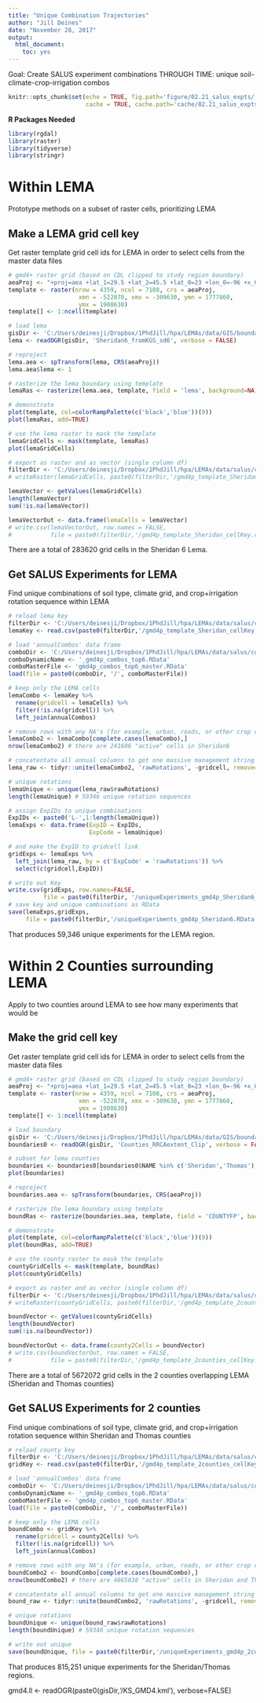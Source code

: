 ```yaml
---
title: "Unique Combination Trajectories"
author: "Jill Deines"
date: "November 28, 2017"
output: 
  html_document:
    toc: yes
---
```


Goal: Create SALUS experiment combinations THROUGH TIME: unique soil-climate-crop-irrigation combos


```r
knitr::opts_chunk$set(echo = TRUE, fig.path='figure/02.21_salus_expts/',
                      cache = TRUE, cache.path='cache/02.21_salus_expts/')
```

**R Packages Needed**

```r
library(rgdal)
library(raster)
library(tidyverse)
library(stringr)
```

# Within LEMA
Prototype methods on a subset of raster cells, prioritizing LEMA

## Make a LEMA grid cell key
Get raster template grid cell ids for LEMA in order to select cells from the master data files

```r
# gmd4+ raster grid (based on CDL clipped to study region boundary)
aeaProj <- "+proj=aea +lat_1=29.5 +lat_2=45.5 +lat_0=23 +lon_0=-96 +x_0=0 +y_0=0 +ellps=GRS80 +datum=NAD83 +units=m +no_defs"
template <- raster(nrow = 4359, ncol = 7108, crs = aeaProj,
                    xmn = -522870, xmx = -309630, ymn = 1777860, 
                    ymx = 1908630) 
template[] <- 1:ncell(template)

# load lema
gisDir <- 'C:/Users/deinesji/Dropbox/1PhdJill/hpa/LEMAs/data/GIS/boundaries'
lema <- readOGR(gisDir, 'Sheridan6_fromKGS_sd6', verbose = FALSE)

# reproject
lema.aea <- spTransform(lema, CRS(aeaProj))
lema.aea$lema <- 1

# rasterize the lema boundary using template
lemaRas <- rasterize(lema.aea, template, field = 'lema', background=NA)

# demonstrate
plot(template, col=colorRampPalette(c('black','blue'))(9))
plot(lemaRas, add=TRUE)

# use the lema raster to mask the template
lemaGridCells <- mask(template, lemaRas)
plot(lemaGridCells)

# export as raster and as vector (single column df)
filterDir <- 'C:/Users/deinesji/Dropbox/1PhdJill/hpa/LEMAs/data/salus/combinationGrids/spatialFilters'
# writeRaster(lemaGridCells, paste0(filterDir,'/gmd4p_template_Sheridan6Only.tif'))

lemaVector <- getValues(lemaGridCells)
length(lemaVector)
sum(!is.na(lemaVector))

lemaVectorOut <- data.frame(lemaCells = lemaVector)
# write.csv(lemaVectorOut, row.names = FALSE,
#           file = paste0(filterDir,'/gmd4p_template_Sheridan_cellKey.csv'))
```

There are a total of 283620 grid cells in the Sheridan 6 Lema.

## Get SALUS Experiments for LEMA
Find unique combinations of soil type, climate grid, and crop+irrigation rotation sequence within LEMA

```r
# reload lema key
filterDir <- 'C:/Users/deinesji/Dropbox/1PhdJill/hpa/LEMAs/data/salus/combinationGrids/spatialFilters'
lemaKey <- read.csv(paste0(filterDir,'/gmd4p_template_Sheridan_cellKey.csv'))

# load 'annualCombos' data frame
comboDir <- 'C:/Users/deinesji/Dropbox/1PhdJill/hpa/LEMAs/data/salus/combinationGrids'
comboDynamicName <- '_gmd4p_combos_top6.RData'
comboMasterFile <- 'gmd4p_combos_top6_master.RData'
load(file = paste0(comboDir, '/', comboMasterFile))

# keep only the LEMA cells
lemaCombo <- lemaKey %>%
  rename(gridcell = lemaCells) %>%
  filter(!is.na(gridcell)) %>%
  left_join(annualCombos)

# remove rows with any NA's (for example, urban, roads, or other crop classes)
lemaCombo2 <- lemaCombo[complete.cases(lemaCombo),]
nrow(lemaCombo2) # there are 241606 "active" cells in Sheridan6

# concatentate all annual columns to get one massive management string
lema_raw <- tidyr::unite(lemaCombo2, 'rawRotations', -gridcell, remove=TRUE)

# unique rotations
lemaUnique <- unique(lema_raw$rawRotations)
length(lemaUnique) # 59346 unique rotation sequences

# assign ExpIDs to unique combinations
ExpIDs <- paste0('L-',1:length(lemaUnique))
lemaExps <- data.frame(ExpID = ExpIDs,
                       ExpCode = lemaUnique)

# and make the ExpID to gridcell link
gridExps <- lemaExps %>%
  left_join(lema_raw, by = c('ExpCode' = 'rawRotations')) %>%
  select(c(gridcell,ExpID))

# write out Key
write.csv(gridExps, row.names=FALSE,
          file = paste0(filterDir, '/uniqueExperiments_gmd4p_Sheridan6_gridcellKey.csv'))
# save key and unique combinations as RData
save(lemaExps,gridExps, 
     file = paste0(filterDir,'/uniqueExperiments_gmd4p_Sheridan6.RData'))
```

That produces 59,346 unique experiments for the LEMA region.


# Within 2 Counties surrounding LEMA
Apply to two counties around LEMA to see how many experiments that would be

## Make the grid cell key
Get raster template grid cell ids for LEMA in order to select cells from the master data files

```r
# gmd4+ raster grid (based on CDL clipped to study region boundary)
aeaProj <- "+proj=aea +lat_1=29.5 +lat_2=45.5 +lat_0=23 +lon_0=-96 +x_0=0 +y_0=0 +ellps=GRS80 +datum=NAD83 +units=m +no_defs"
template <- raster(nrow = 4359, ncol = 7108, crs = aeaProj,
                    xmn = -522870, xmx = -309630, ymn = 1777860, 
                    ymx = 1908630) 
template[] <- 1:ncell(template)

# load boundary
gisDir <- 'C:/Users/deinesji/Dropbox/1PhdJill/hpa/LEMAs/data/GIS/boundaries'
boundaries0 <- readOGR(gisDir, 'Counties_RRCAextent_Clip', verbose = FALSE)

# subset for lema counties
boundaries <- boundaries0[boundaries0$NAME %in% c('Sheridan','Thomas'),]
plot(boundaries)

# reproject
boundaries.aea <- spTransform(boundaries, CRS(aeaProj))

# rasterize the lema boundary using template
boundRas <- rasterize(boundaries.aea, template, field = 'COUNTYFP', background=NA)

# demonstrate
plot(template, col=colorRampPalette(c('black','blue'))(9))
plot(boundRas, add=TRUE)

# use the county raster to mask the template
countyGridCells <- mask(template, boundRas)
plot(countyGridCells)

# export as raster and as vector (single column df)
filterDir <- 'C:/Users/deinesji/Dropbox/1PhdJill/hpa/LEMAs/data/salus/combinationGrids/spatialFilters'
# writeRaster(countyGridCells, paste0(filterDir,'/gmd4p_template_2counties_sheridanThomas.tif'))

boundVector <- getValues(countyGridCells)
length(boundVector)
sum(!is.na(boundVector))

boundVectorOut <- data.frame(county2Cells = boundVector)
# write.csv(boundVectorOut, row.names = FALSE,
#           file = paste0(filterDir,'/gmd4p_template_2counties_cellKey.csv'))
```

There are a total of 5672072 grid cells in the 2 counties overlapping LEMA (Sheridan and Thomas counties)

## Get SALUS Experiments for 2 counties
Find unique combinations of soil type, climate grid, and crop+irrigation rotation sequence within Sheridan and Thomas counties

```r
# reload county key
filterDir <- 'C:/Users/deinesji/Dropbox/1PhdJill/hpa/LEMAs/data/salus/combinationGrids/spatialFilters'
gridKey <- read.csv(paste0(filterDir,'/gmd4p_template_2counties_cellKey.csv'))

# load 'annualCombos' data frame
comboDir <- 'C:/Users/deinesji/Dropbox/1PhdJill/hpa/LEMAs/data/salus/combinationGrids'
comboDynamicName <- '_gmd4p_combos_top6.RData'
comboMasterFile <- 'gmd4p_combos_top6_master.RData'
load(file = paste0(comboDir, '/', comboMasterFile))

# keep only the LEMA cells
boundCombo <- gridKey %>%
  rename(gridcell = county2Cells) %>%
  filter(!is.na(gridcell)) %>%
  left_join(annualCombos)

# remove rows with any NA's (for example, urban, roads, or other crop classes)
boundCombo2 <- boundCombo[complete.cases(boundCombo),]
nrow(boundCombo2) # there are 4865838 "active" cells in Sheridan and Thomas counties

# concatentate all annual columns to get one massive management string
bound_raw <- tidyr::unite(boundCombo2, 'rawRotations', -gridcell, remove=TRUE)

# unique rotations
boundUnique <- unique(bound_raw$rawRotations)
length(boundUnique) # 59346 unique rotation sequences

# write out unique
save(boundUnique, file = paste0(filterDir,'/uniqueExperiments_gmd4p_2counties.RData'))
```

That produces 815,251 unique experiments for the Sheridan/Thomas regions.



gmd4.ll <- readOGR(paste0(gisDir,'/KS_GMD4.kml'), verbose=FALSE)



